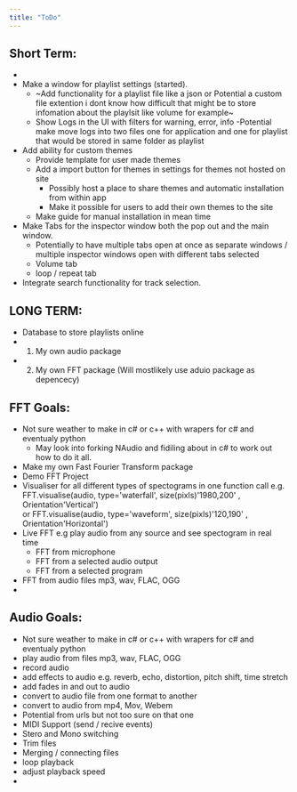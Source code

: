 ```yaml
---
title: "ToDo"
---                                                                                   
```


## Short Term:
- 
- Make a window for playlist settings (started).
    - ~Add functionality for a playlist file like a json or Potential a custom file extention i dont know how difficult that might be to store infomation about the playlsit like volume for example~
    - Show Logs in the UI with filters for warning, error, info 
        -Potential make move logs into two files one for application and one for playlist that would be stored in same folder as playlist
- Add ability for custom themes
	- Provide template for user made themes
	- Add a import button for themes in settings for themes not hosted on site
        - Possibly host a place to share themes and automatic installation from within app
		- Make it possible for users to add their own themes to the site
	- Make guide for manual installation in mean time
- Make Tabs for the inspector window both the pop out and the main window.
	- Potentially to have multiple tabs open at once as separate windows / multiple inspector windows open with different tabs selected
    - Volume tab
    - loop / repeat tab
- Integrate search functionality for track selection.


                                                                        

## LONG TERM:

- Database to store playlists online
- 1. My own audio package 
- 2. My own FFT package (Will mostlikely use aduio package as depencecy)



## FFT Goals:

- Not sure weather to make in c# or c++ with wrapers for c# and eventualy python
    - May look into forking NAudio and fidiling about in c# to work out how to do it all.
- Make my own Fast Fourier Transform package
- Demo FFT Project
- Visualiser for all different types of spectograms in one function call 
    e.g. FFT.visualise(audio, type='waterfall', size(pixls)'1980,200' , Orientation'Vertical')	
    or   FFT.visualise(audio, type='waveform', size(pixls)'120,190' , Orientation'Horizontal')
- Live FFT e.g play audio from any source and see spectogram in real time
    - FFT from microphone
    - FFT from a selected audio output
    - FFT from a selected program
- FFT from audio files mp3, wav, FLAC, OGG
-


## Audio Goals:

- Not sure weather to make in c# or c++ with wrapers for c# and eventualy python
- play audio from files mp3, wav, FLAC, OGG
- record audio
- add effects to audio e.g. reverb, echo, distortion, pitch shift, time stretch
- add fades in and out to audio
- convert to audio file from one format to another
- convert to audio from mp4, Mov, Webem 
- Potential from urls but not too sure on that one
- MIDI Support (send / recive events)
- Stero and Mono switching
- Trim files
- Merging / connecting files
- loop playback
- adjust playback speed
- 